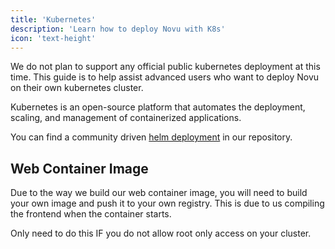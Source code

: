 ```yaml
---
title: 'Kubernetes'
description: 'Learn how to deploy Novu with K8s'
icon: 'text-height'
---
```


<Warning>
    We do not plan to support any official public kubernetes deployment at this time.
    This guide is to help assist advanced users who want to deploy Novu on their own kubernetes cluster.
</Warning>

Kubernetes is an open-source platform that automates the deployment, scaling, and management of containerized applications.

You can find a community driven [helm deployment](https://github.com/novuhq/novu/blob/next/docker/kubernetes/helm/README.md) in our repository.

## Web Container Image

Due to the way we build our web container image,
you will need to build your own image and push it to your own registry.
This is due to us compiling the frontend when the container starts.

<Note>
    Only need to do this IF you do not allow root only access on your cluster.
</Note>


